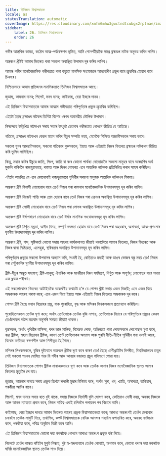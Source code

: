 ```yaml
---
title: তিনিজন বিশ্বাসঘাতক
locale: as
statusTranslation: automatic
coverImage: https://res.cloudinary.com/xmfm6mhw3gwctndtcubgx2rptnae/image/upload/v1741354419/small_cover_la_gran_rebelion_28716e29d2.webp
sidebar:
    label: 26. তিনিজন বিশ্বাসঘাতক
    order: 26
---
```

গভীৰ আন্তৰিক কামত, কঠোৰ আত্ম-পৰ্যবেক্ষণৰ ভূমিত, আমি পোনপটীয়াকৈ সমগ্ৰ ব্ৰহ্মাণ্ডৰ নাটক অনুভৱ কৰিব লাগিব।

অন্তৰংগ খ্ৰীষ্টই আমাৰ ভিতৰত থকা সকলো অবাঞ্ছিত উপাদান দূৰ কৰিব লাগিব।

আমাৰ গভীৰ মনোবৈজ্ঞানিক গভীৰতাত থকা বহুতো মানসিক সংযোজনে আভ্যন্তৰীণ প্ৰভুৰ বাবে ক্ৰুচবিদ্ধ হোৱাৰ বাবে চিঞৰে।

নিশ্চিতভাৱে আমাৰ প্ৰতিজনৰ মানসিকতাত তিনিজন বিশ্বাসঘাতক আছে।

জুডাছ, কামনাৰ দানৱ; পিলেট, মনৰ দানৱ; কাইফাছ, বেয়া ইচ্ছাৰ দানৱ।

এই তিনিজন বিশ্বাসঘাতকে আমাৰ আত্মাৰ গভীৰতাত পৰিপূৰ্ণতাৰ প্ৰভুক ক্ৰুচবিদ্ধ কৰিছিল।

এইটো হৈছে ব্ৰহ্মাণ্ডৰ নাটকৰ তিনিটা বিশেষ ধৰণৰ অমানৱীয় মৌলিক উপাদান।

নিসন্দেহে উল্লিখিত নাটকখন সদায় সত্তাৰ উৎকৃষ্ট চেতনাৰ গভীৰতাত গোপনে জীৱিত হৈ আহিছে।

গতিকে, ব্ৰহ্মাণ্ডৰ নাটকখন কেৱল মহান কবিৰ যীচুৰ সম্পত্তি নহয়, যেনেকৈ শিক্ষিত অজ্ঞানীসকলে সদায় ভাবে।

সকলো যুগৰ আৰম্ভণিসকলে, সকলো শতিকাৰ গুৰুসকলে, ইয়াত আৰু এতিয়াই নিজৰ ভিতৰত ব্ৰহ্মাণ্ডৰ নাটকখন জীৱিত কৰি তুলিব লাগিছিল।

কিন্তু, মহান কবিৰ যীচুৱে জাতি, লিংগ, জাতি বা ৰংৰ কোনো পাৰ্থক্য নোহোৱাকৈ সকলো মানুহৰ বাবে আৰম্ভণিৰ অৰ্থ মুকলি কৰিবলৈ ৰাজহুৱাভাৱে, ৰাস্তাত আৰু দিনৰ পোহৰত এনে আন্তৰিক নাটকক প্ৰতিনিধিত্ব কৰাৰ সাহস কৰিছিল।

এইটো আচৰিত যে এনে কোনোবাই ৰাজহুৱাভাৱে পৃথিৱীৰ সকলো মানুহক আন্তৰিক নাটকখন শিকায়।

অন্তৰংগ খ্ৰীষ্ট বিলাসী নোহোৱাৰ বাবে তেওঁ নিজৰ পৰা কামনাৰ মনোবৈজ্ঞানিক উপাদানসমূহ দূৰ কৰিব লাগিব।

অন্তৰংগ খ্ৰীষ্ট নিজেই শান্তি আৰু প্ৰেম হোৱাৰ বাবে তেওঁ নিজৰ পৰা ক্ৰোধৰ অবাঞ্ছিত উপাদানসমূহ দূৰ কৰিব লাগিব।

অন্তৰংগ খ্ৰীষ্ট লোভী নোহোৱাৰ বাবে তেওঁ নিজৰ পৰা লোভৰ অবাঞ্ছিত উপাদানসমূহ দূৰ কৰিব লাগিব।

অন্তৰংগ খ্ৰীষ্ট ঈৰ্ষাপৰায়ণ নোহোৱাৰ বাবে তেওঁ ঈৰ্ষাৰ মানসিক সংযোজনসমূহ দূৰ কৰিব লাগিব।

অন্তৰংগ খ্ৰীষ্ট নিখুঁত নম্ৰতা, অসীম বিনয়, সম্পূৰ্ণ সৰলতা হোৱাৰ বাবে তেওঁ নিজৰ পৰা অহংকাৰ, অসাৰতা, আত্ম-প্ৰশংসাৰ ঘৃণনীয় উপাদানসমূহ দূৰ কৰিব লাগিব।

অন্তৰংগ খ্ৰীষ্ট, শব্দ, সৃষ্টিকৰ্তা লোগো সদায় অহৰহ কাৰ্যকলাপত জীয়াই থকাটোৱে আমাৰ ভিতৰত, নিজৰ ভিতৰত আৰু নিজৰ দ্বাৰা নিষ্ক্ৰিয়তা, এলেহুৱা, স্থবিৰতাৰ অবাঞ্ছিত উপাদানসমূহ দূৰ কৰিব লাগিব।

পৰিপূৰ্ণতাৰ প্ৰভুৱে সকলো উপবাসৰ অভ্যাস কৰি, সংযমী হৈ, কেতিয়াও মদাহী আৰু ডাঙৰ ভোজৰ বন্ধু নহয় তেওঁ নিজৰ পৰা পেটুকালিৰ ঘৃণনীয় উপাদানসমূহ দূৰ কৰিব লাগিব।

খ্ৰীষ্ট-যীচুৰ অদ্ভুত সংযোগ; খ্ৰীষ্ট-মানুহ; ঐশ্বৰিক আৰু মানৱীয়ৰ বিৰল সংমিশ্ৰণ, নিখুঁত আৰু অপূৰ্ণৰ; লোগোছৰ বাবে সদায় এক ধ্ৰুৱক পৰীক্ষা।

এই সকলোবোৰৰ ভিতৰত আটাইতকৈ আকৰ্ষণীয় কথাটো হ’ল যে গোপন খ্ৰীষ্ট সদায় এজন বিজয়ী; এনে এজন যিয়ে অন্ধকাৰক অহৰহ পৰাস্ত কৰে; এনে এজন যিয়ে ইয়াত আৰু এতিয়াই নিজৰ ভিতৰত অন্ধকাৰক দূৰ কৰে।

গোপন খ্ৰীষ্ট হৈছে মহান বিদ্ৰোহৰ প্ৰভু, যাক পুৰোহিত, বৃদ্ধ আৰু মন্দিৰৰ লিখকসকলে প্ৰত্যাখ্যান কৰিছিল।

পুৰোহিতসকলে তেওঁক ঘৃণা কৰে; অৰ্থাৎ তেওঁলোকে তেওঁক বুজি নাপায়, তেওঁলোকে বিচাৰে যে পৰিপূৰ্ণতাৰ প্ৰভুৱে কেৱল তেওঁলোকৰ অটল মতবাদ অনুসৰি সময়ত জীয়াই থাকক।

বৃদ্ধসকল, অৰ্থাৎ পৃথিৱীৰ বাসিন্দা, ঘৰৰ ভাল মালিক, বিবেচক লোক, অভিজ্ঞতা থকা লোকসকলে লোগোছক ঘৃণা কৰে, ৰঙা খ্ৰীষ্টক, মহান বিদ্ৰোহৰ খ্ৰীষ্টক, কাৰণ তেওঁ তেওঁলোকৰ অভ্যাস আৰু পুৰণি ৰীতি-নীতিৰ পৃথিৱীৰ পৰা ওলাই আহে, যিবোৰ অতীতত ৰক্ষণশীল আৰু শিলীভূত হৈ গৈছে।

মন্দিৰৰ লিখকসকলে, বুদ্ধিৰ দুষ্টবোৰে অন্তৰংগ খ্ৰীষ্টক ঘৃণা কৰে কাৰণ তেওঁ হৈছে এণ্টিখ্ৰাইষ্টৰ বিপৰীত, বিশ্ববিদ্যালয়ৰ তত্ত্বৰ সেই সকলো পচনৰ ঘোষিত শত্ৰু যি শৰীৰ আৰু আত্মাৰ বজাৰত প্ৰচুৰ পৰিমাণে পোৱা যায়।

তিনিজন বিশ্বাসঘাতকে গোপন খ্ৰীষ্টক মাৰাত্মকভাৱে ঘৃণা কৰে আৰু তেওঁক আমাৰ নিজৰ মনোবৈজ্ঞানিক স্থানত আমাৰ ভিতৰত মৃত্যুলৈ লৈ যায়।

জুডাছ, কামনাৰ দানৱে সদায় প্ৰভুক ত্ৰিশটা ৰূপালী মুদ্ৰাৰ বিনিময় কৰে, অৰ্থাৎ সুৰা, ধন, খ্যাতি, অসাৰতা, ব্যভিচাৰ, পৰকীয়া আদিৰ বাবে।

পিলেট, মনৰ দানৱে সদায় হাত ধুই থাকে, সদায় নিজকে নিৰ্দোষী বুলি ঘোষণা কৰে, কেতিয়াও দোষী নহয়, অহৰহ নিজকে আৰু আনক ন্যায্যতা প্ৰদান কৰে, নিজৰ দায়িত্ব এৰাই চলিবলৈ পলায়নৰ পথ বিচাৰে আদি।

কাইফাছ, বেয়া ইচ্ছাৰ দানৱে আমাৰ ভিতৰত অহৰহ প্ৰভুক বিশ্বাসঘাতকতা কৰে; আৰাধ্য অন্তৰংগই তেওঁৰ মেৰবোৰ চৰাবলৈ তেওঁক লাখুটি দিয়ে, তথাপিও, কপট বিশ্বাসঘাতকে বেদিক আনন্দৰ শয্যালৈ ৰূপান্তৰিত কৰে, অহৰহ ব্যভিচাৰ কৰে, পৰকীয়া কৰে, পবিত্ৰ অনুষ্ঠান বিক্ৰী কৰে আদি।

এই তিনিজন বিশ্বাসঘাতকে কোনো দয়া নকৰাকৈ গোপনে আৰাধ্য অন্তৰংগ প্ৰভুক কষ্ট দিয়ে।

পিলেটে তেওঁৰ কান্ধত কাঁইটৰ মুকুট পিন্ধায়, দুষ্ট স্ব-স্বৰূপবোৰে তেওঁক কোবাই, অপমান কৰে, কোনো ধৰণৰ দয়া নকৰাকৈ ঘনিষ্ঠ মনোবৈজ্ঞানিক স্থানত তেওঁক শাও দিয়ে।
